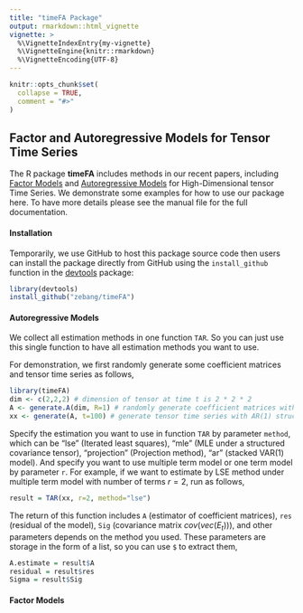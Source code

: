 ```yaml
---
title: "timeFA Package"
output: rmarkdown::html_vignette
vignette: >
  %\VignetteIndexEntry{my-vignette}
  %\VignetteEngine{knitr::rmarkdown}
  %\VignetteEncoding{UTF-8}
---
```


```r
knitr::opts_chunk$set(
  collapse = TRUE,
  comment = "#>"
)
```

## Factor and Autoregressive Models for Tensor Time Series

The R package **timeFA** includes methods in our recent papers, including [Factor Models](https://arxiv.org/abs/1905.07530) and [Autoregressive Models](https://arxiv.org/abs/1812.08916) for High-Dimensional tensor Time Series. We demonstrate some examples for how to use our package here. To have more details please see the manual file for the full documentation.

#### Installation

Temporarily, we use GitHub to host this package source code then users can install the package directly from GitHub using the `install_github` function in the [devtools](https://github.com/r-lib/devtools#readme) package:
```r
library(devtools)
install_github("zebang/timeFA")
```


#### Autoregressive Models

We collect all estimation methods in one function `TAR`. So you can just use this single function to have all estimation methods you want to use.

For demonstration, we first randomly generate some coefficient matrices and tensor time series as follows,
```r
library(timeFA)
dim <- c(2,2,2) # dimension of tensor at time t is 2 * 2 * 2
A <- generate.A(dim, R=1) # randomly generate coefficient matrices with number of terms R = 1
xx <- generate(A, t=100) # generate tensor time series with AR(1) structure
```


Specify the estimation you want to use in function `TAR` by parameter `method`, which can be "lse" (Iterated least squares), "mle" (MLE under a structured covariance tensor), "projection" (Projection method), "ar" (stacked VAR(1) model). And specify you want to use multiple term model or one term model by parameter `r`. For example, if we want to estimate by LSE method under multiple term model with number of terms $r=2$, run as follows,

```r
result = TAR(xx, r=2, method="lse")
```

The return of this function includes `A` (estimator of coefficient matrices), `res` (residual of the model), `Sig` (covariance matrix $cov(vec(E_t))$), and other parameters depends on the method you used. These parameters are storage in the form of a list, so you can use `$` to extract them,

```r
A.estimate = result$A
residual = result$res
Sigma = result$Sig
```


#### Factor Models
